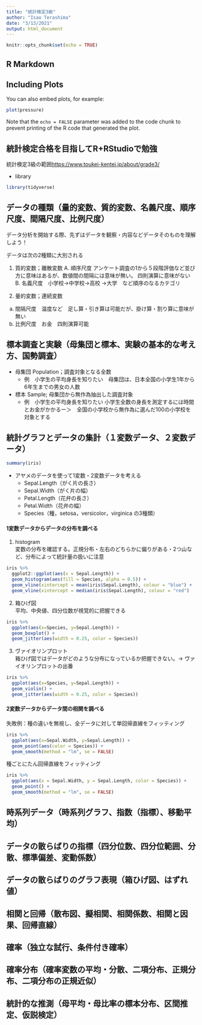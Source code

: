 ---
title: "統計検定3級"
author: "Isao Terashima"
date: "3/13/2021"
output: html_document
---

```{r setup, include=FALSE}
knitr::opts_chunk$set(echo = TRUE)
```

## R Markdown

## Including Plots

You can also embed plots, for example:

```{r pressure, echo=FALSE}
plot(pressure)
```

Note that the `echo = FALSE` parameter was added to the code chunk to prevent printing of the R code that generated the plot.

## 統計検定合格を目指してR+RStudioで勉強
  統計検定3級の範囲<https://www.toukei-kentei.jp/about/grade3/>
  
  * library
```{r libraries}
library(tidyverse)
```
  
    
## データの種類（量的変数、質的変数、名義尺度、順序尺度、間隔尺度、比例尺度）
データ分析を開始する際、先ずはデータを観察・内容などデータそのものを理解しよう！<br>

データは次の2種類に大別される<br>

1. 質的変数；離散変数
  A. 順序尺度 アンケート調査の1から５段階評価など並び方に意味はあるが、数値間の間隔には意味が無い。
             四則演算に意味がない
  B. 名義尺度　小学校->中学校->高校  ->大学　など順序のなるカテゴリ
  
2. 量的変数；連続変数
  a. 間隔尺度　温度など　足し算・引き算は可能だが、掛け算・割り算に意味が無い
  b. 比例尺度　お金　四則演算可能


## 標本調査と実験（母集団と標本、実験の基本的な考え方、国勢調査）
* 母集団 Population；調査対象となる全数　
  + 例　小学生の平均身長を知りたい　母集団は、日本全国の小学生1年から6年生までの男女の人数
  
* 標本 Sample; 母集団から無作為抽出した調査対象
  + 例　小学生の平均身長を知りたい 小学生全数の身長を測定するには時間とお金がかかるー＞　全国の小学校から無作為に選んだ100の小学校を対象とする

## 統計グラフとデータの集計（１変数データ、２変数データ）
```{r iris}
summary(iris)
```

* アヤメのデータを使って1変数・2変数データを考える
  + Sepal.Length（がく片の長さ）
  + Sepal.Width（がく片の幅）
  + Petal.Length（花弁の長さ）
  + Petal.Width（花弁の幅）
  + Species（種，setosa，versicolor，virginica の3種類）

#### 1変数データからデータの分布を調べる
1. histogram <br>
変数の分布を確認する。正規分布・左右のどちらかに偏りがある・2つ山など、分布によって統計量の扱いに注意

```{r}
iris %>% 
  ggplot2::ggplot(aes(x = Sepal.Length)) +
  geom_histogram(aes(fill = Species, alpha = 0.5)) +
  geom_vline(xintercept = mean(iris$Sepal.Length), colour = "blue") +
  geom_vline(xintercept = median(iris$Sepal.Length), colour = "red")
```

2. 箱ひげ図 <br>
平均、中央値、四分位数が視覚的に把握できる
```{r box-plot}
iris %>% 
  ggplot(aes(x=Species, y=Sepal.Length)) +
  geom_boxplot() +
  geom_jitter(aes(width = 0.25, color = Species))
```

3. ヴァイオリンプロット <br>
箱ひげ図ではデータがどのような分布になっているか把握できない。-> ヴァイオリンプロットの出番
```{r violin}
iris %>% 
  ggplot(aes(x=Species, y=Sepal.Length)) +
  geom_violin() +
  geom_jitter(aes(width = 0.25, color = Species))
```


#### 2変数データからデータ間の相関を調べる

失敗例：種の違いを無視し、全データに対して単回帰直線をフィッティング
```{r}
iris %>% 
  ggplot(aes(x=Sepal.Width, y=Sepal.Length)) +
  geom_point(aes(color = Species)) +
  geom_smooth(method = "lm", se = FALSE)
```

種ごとにたん回帰直線をフィッティング
```{r}
iris %>% 
  ggplot(aes(x = Sepal.Width, y = Sepal.Length, color = Species)) +
  geom_point() +
  geom_smooth(method = "lm", se = FALSE)
```



## 時系列データ（時系列グラフ、指数（指標）、移動平均）

## データの散らばりの指標（四分位数、四分位範囲、分散、標準偏差、変動係数）
## データの散らばりのグラフ表現（箱ひげ図、はずれ値）
## 相関と回帰（散布図、擬相関、相関係数、相関と因果、回帰直線）
## 確率（独立な試行、条件付き確率）
## 確率分布（確率変数の平均・分散、二項分布、正規分布、二項分布の正規近似）
## 統計的な推測（母平均・母比率の標本分布、区間推定、仮説検定）